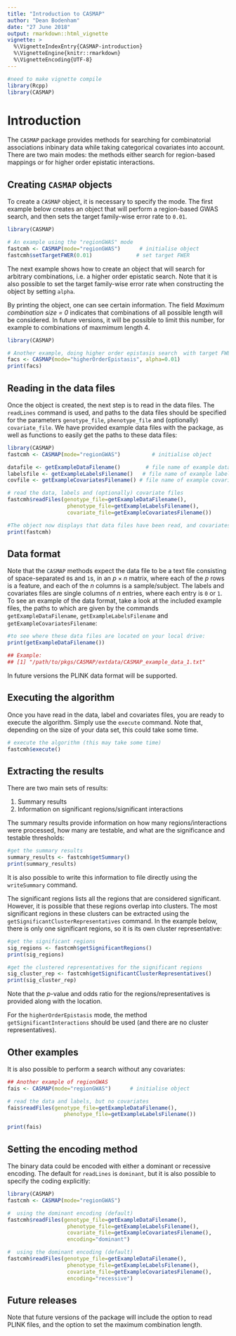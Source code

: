 ```yaml
---
title: "Introduction to CASMAP"
author: "Dean Bodenham"
date: "27 June 2018"
output: rmarkdown::html_vignette
vignette: >
  %\VignetteIndexEntry{CASMAP-introduction}
  %\VignetteEngine{knitr::rmarkdown}
  %\VignetteEncoding{UTF-8}
---
```


```r
#need to make vignette compile
library(Rcpp)
library(CASMAP)
```

# Introduction

The `CASMAP` package provides methods for searching for combinatorial associations inbinary data while taking categorical covariates into account. There are two main modes: the methods either search for region-based mappings or for higher order epistatic interactions.


## Creating `CASMAP` objects

To create a `CASMAP` object, it is necessary to specify the mode. The first example below creates an object that will perform a region-based GWAS search, and then sets the target family-wise error rate to `0.01`.

```r
library(CASMAP)

# An example using the "regionGWAS" mode
fastcmh <- CASMAP(mode="regionGWAS")      # initialise object
fastcmh$setTargetFWER(0.01)              # set target FWER
```

The next example shows how to create an object that will search for arbitrary combinations, i.e. a higher order epistatic search. Note that it is also possible to set the target family-wise error rate when constructing the object by setting `alpha`. 

By printing the object, one can see certain information. The field *Maximum combination size = 0* indicates that combinations of all possible length will be considered. In future versions, it will be possible to limit this number, for example to combinations of maxmimum length 4.

<!--Furthermore, while the default option is to search for combinations of arbitary length, it is also possible to limit the length of combinations that are considered. For example, setting the parameter `max_comb_size=4` below limits the search to only combinations of length 1, 2, 3, and 4.
-->

```r
library(CASMAP)

# Another example, doing higher order epistasis search  with target FWER 0.01
facs <- CASMAP(mode="higherOrderEpistasis", alpha=0.01)      
print(facs)
```

## Reading in the data files

Once the object is created, the next step is to read in the data files. 
The `readLines` command is used, and paths to the data files should be specified for the parameters `genotype_file`, `phenotype_file` and (optionally) `covariate_file`. We have provided example data files with the package, as well as functions to easily get the paths to these data files:

```r
library(CASMAP)
fastcmh <- CASMAP(mode="regionGWAS")          # initialise object

datafile <- getExampleDataFilename()        # file name of example data
labelsfile <- getExampleLabelsFilename()   # file name of example labels
covfile <- getExampleCovariatesFilename() # file name of example covariates 

# read the data, labels and (optionally) covariate files
fastcmh$readFiles(genotype_file=getExampleDataFilename(),
                   phenotype_file=getExampleLabelsFilename(), 
                   covariate_file=getExampleCovariatesFilename())

#The object now displays that data files have been read, and covariates are used
print(fastcmh)
```

## Data format

Note that the `CASMAP` methods expect the data file to be a text file consisting of space-separated `0`s and `1`s, in an $p \times n$ matrix, where each of the $p$ rows is a feature, and each of the $n$ columns is a sample/subject. The labels and covariates files are single columns of $n$ entries, where each entry is `0` or `1`. To see an example of the data format, take a look at the included example files, the paths to which are given by the commands `getExampleDataFilename`, `getExampleLabelsFilename` and `getExampleCovariatesFilename`:

```r
#to see where these data files are located on your local drive:
print(getExampleDataFilename())

## Example: 
## [1] "/path/to/pkgs/CASMAP/extdata/CASMAP_example_data_1.txt"
```

In future versions the PLINK data format will be supported.


## Executing the algorithm

Once you have read in the data, label and covariates files, you are ready to execute the algorithm. Simply use the `execute` command. Note that, depending on the size of your data set, this could take some time.

```r
# execute the algorithm (this may take some time)
fastcmh$execute()
```



## Extracting the results


There are two main sets of results: 

 1. Summary results
 2. Information on significant regions/significant interactions

The summary results provide information on how many regions/interactions were processed, how many are testable, and what are the significance and testable thresholds:
```r
#get the summary results
summary_results <- fastcmh$getSummary()
print(summary_results)
```

It is also possible to write this information to file directly using the `writeSummary` command.

The significant regions lists all the regions that are considered significant.
However, it is possible that these regions overlap into clusters. The most significant regions in these clusters can be extracted using the `getSignificantClusterRepresentatives` command. In the example below, there is only one significant regions, so it is its own cluster representative:

```r
#get the significant regions
sig_regions <- fastcmh$getSignificantRegions()
print(sig_regions)
```


```r
#get the clustered representatives for the significant regions
sig_cluster_rep <- fastcmh$getSignificantClusterRepresentatives()
print(sig_cluster_rep)
```

Note that the $p$-value and odds ratio for the regions/representatives is provided along with the location.

For the `higherOrderEpistasis` mode, the method `getSignificantInteractions` should be used (and there are no cluster representatives).

## Other examples

It is also possible to perform a search without any covariates:
```r
## Another example of regionGWAS
fais <- CASMAP(mode="regionGWAS")      # initialise object

# read the data and labels, but no covariates
fais$readFiles(genotype_file=getExampleDataFilename(),
                  phenotype_file=getExampleLabelsFilename())

print(fais)
```


## Setting the encoding method

The binary data could be encoded with either a dominant or recessive encoding. The default for `readLines` is `dominant`, but it is also possible to specify the coding explicitly:

```r
library(CASMAP)
fastcmh <- CASMAP(mode="regionGWAS")

#  using the dominant encoding (default)
fastcmh$readFiles(genotype_file=getExampleDataFilename(),
                   phenotype_file=getExampleLabelsFilename(), 
                   covariate_file=getExampleCovariatesFilename(),
                   encoding="dominant")

#  using the dominant encoding (default)
fastcmh$readFiles(genotype_file=getExampleDataFilename(),
                   phenotype_file=getExampleLabelsFilename(), 
                   covariate_file=getExampleCovariatesFilename(),
                   encoding="recessive")
```


## Future releases

Note that future versions of the package will include the option to read PLINK files, and the option to set the maximum combination length.










